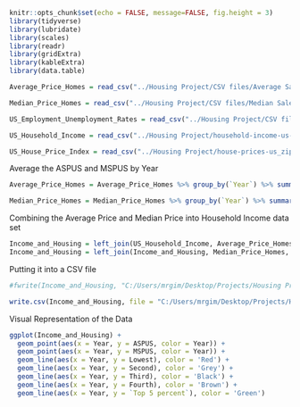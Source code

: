 ```{r setup, include=FALSE, echo=FALSE}
knitr::opts_chunk$set(echo = FALSE, message=FALSE, fig.height = 3)
library(tidyverse)
library(lubridate)
library(scales)
library(readr)
library(gridExtra)
library(kableExtra)
library(data.table)
```


```{r}
Average_Price_Homes = read_csv("../Housing Project/CSV files/Average Sale Prices Of homes.csv") %>% mutate(`DATE` = mdy(DATE)) %>% mutate(Year = year(DATE))

Median_Price_Homes = read_csv("../Housing Project/CSV files/Median Sales Price of Homes.csv") %>% rename('DATE' = 'observation_date') %>% mutate(`DATE` = mdy(DATE)) %>% mutate(Year = year(DATE))

US_Employment_Unemployment_Rates = read_csv("../Housing Project/CSV files/US Employment Rates.csv") 

US_Household_Income = read_csv("../Housing Project/household-income-us-historical_zip/data/household-income-us-historical_csv.csv")

US_House_Price_Index = read_csv("../Housing Project/house-prices-us_zip/data/cities_csv.csv")

```

Average the ASPUS and MSPUS by Year

```{r}
Average_Price_Homes = Average_Price_Homes %>% group_by(`Year`) %>% summarize(ASPUS = mean(ASPUS)) %>% filter(`Year` >= 1967)

Median_Price_Homes = Median_Price_Homes %>% group_by(`Year`) %>% summarize(MSPUS = mean(MSPUS)) %>% filter(`Year` >= 1967)
```

Combining the Average Price and Median Price into Household Income data set

```{r}
Income_and_Housing = left_join(US_Household_Income, Average_Price_Homes, by = 'Year')
Income_and_Housing = left_join(Income_and_Housing, Median_Price_Homes, by = 'Year') %>% arrange(Year)
```

Putting it into a CSV file

```{r}
#fwrite(Income_and_Housing, "C:/Users/mrgim/Desktop/Projects/Housing Project/Data Created From R")

write.csv(Income_and_Housing, file = "C:/Users/mrgim/Desktop/Projects/Housing Project/Data Created From R/Income_and_Housing.csv", row.names=FALSE)
```

Visual Representation of the Data

```{r}
ggplot(Income_and_Housing) +
  geom_point(aes(x = Year, y = ASPUS, color = Year)) +
  geom_point(aes(x = Year, y = MSPUS, color = Year)) +
  geom_line(aes(x = Year, y = Lowest), color = 'Red') +
  geom_line(aes(x = Year, y = Second), color = 'Grey') +
  geom_line(aes(x = Year, y = Third), color = 'Black') + 
  geom_line(aes(x = Year, y = Fourth), color = 'Brown') +
  geom_line(aes(x = Year, y = `Top 5 percent`), color = 'Green') 
  
```









